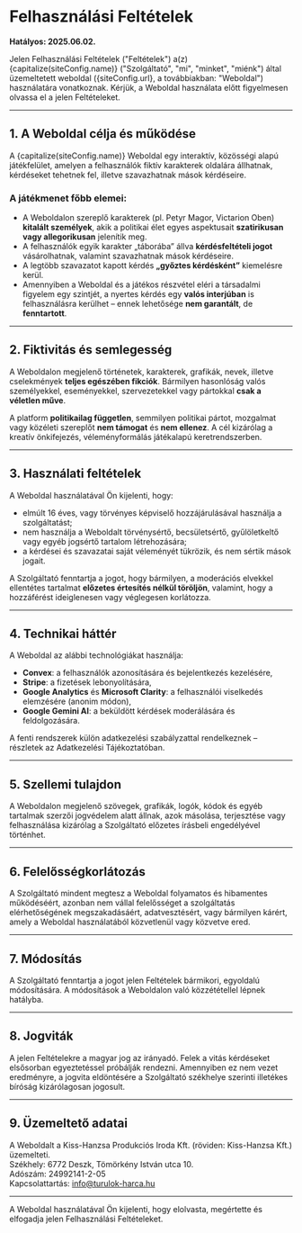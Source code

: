
# Felhasználási Feltételek

**Hatályos: 2025.06.02.**

Jelen Felhasználási Feltételek ("Feltételek") a(z) {capitalize(siteConfig.name)} ("Szolgáltató", "mi", "minket", "miénk") által üzemeltetett weboldal ({siteConfig.url}, a továbbiakban: "Weboldal") használatára vonatkoznak. Kérjük, a Weboldal használata előtt figyelmesen olvassa el a jelen Feltételeket.

---

## 1. A Weboldal célja és működése

A {capitalize(siteConfig.name)} Weboldal egy interaktív, közösségi alapú játékfelület, amelyen a felhasználók fiktív karakterek oldalára állhatnak, kérdéseket tehetnek fel, illetve szavazhatnak mások kérdéseire.

### A játékmenet főbb elemei:

- A Weboldalon szereplő karakterek (pl. Petyr Magor, Victarion Oben) **kitalált személyek**, akik a politikai élet egyes aspektusait **szatirikusan vagy allegorikusan** jelenítik meg.
- A felhasználók egyik karakter „táborába” állva **kérdésfeltételi jogot** vásárolhatnak, valamint szavazhatnak mások kérdéseire.
- A legtöbb szavazatot kapott kérdés **„győztes kérdésként”** kiemelésre kerül.
- Amennyiben a Weboldal és a játékos részvétel eléri a társadalmi figyelem egy szintjét, a nyertes kérdés egy **valós interjúban** is felhasználásra kerülhet – ennek lehetősége **nem garantált**, de **fenntartott**.

---

## 2. Fiktivitás és semlegesség

A Weboldalon megjelenő történetek, karakterek, grafikák, nevek, illetve cselekmények **teljes egészében fikciók**. Bármilyen hasonlóság valós személyekkel, eseményekkel, szervezetekkel vagy pártokkal **csak a véletlen műve**.

A platform **politikailag független**, semmilyen politikai pártot, mozgalmat vagy közéleti szereplőt **nem támogat** és **nem ellenez**. A cél kizárólag a kreatív önkifejezés, véleményformálás játékalapú keretrendszerben.

---

## 3. Használati feltételek

A Weboldal használatával Ön kijelenti, hogy:

- elmúlt 16 éves, vagy törvényes képviselő hozzájárulásával használja a szolgáltatást;
- nem használja a Weboldalt törvénysértő, becsületsértő, gyűlöletkeltő vagy egyéb jogsértő tartalom létrehozására;
- a kérdései és szavazatai saját véleményét tükrözik, és nem sértik mások jogait.

A Szolgáltató fenntartja a jogot, hogy bármilyen, a moderációs elvekkel ellentétes tartalmat **előzetes értesítés nélkül töröljön**, valamint, hogy a hozzáférést ideiglenesen vagy véglegesen korlátozza.

---

## 4. Technikai háttér

A Weboldal az alábbi technológiákat használja:

- **Convex**: a felhasználók azonosítására és bejelentkezés kezelésére,
- **Stripe**: a fizetések lebonyolítására,
- **Google Analytics** és **Microsoft Clarity**: a felhasználói viselkedés elemzésére (anonim módon),
- **Google Gemini AI**: a beküldött kérdések moderálására és feldolgozására.

A fenti rendszerek külön adatkezelési szabályzattal rendelkeznek – részletek az Adatkezelési Tájékoztatóban.

---

## 5. Szellemi tulajdon

A Weboldalon megjelenő szövegek, grafikák, logók, kódok és egyéb tartalmak szerzői jogvédelem alatt állnak, azok másolása, terjesztése vagy felhasználása kizárólag a Szolgáltató előzetes írásbeli engedélyével történhet.

---

## 6. Felelősségkorlátozás

A Szolgáltató mindent megtesz a Weboldal folyamatos és hibamentes működéséért, azonban nem vállal felelősséget a szolgáltatás elérhetőségének megszakadásáért, adatvesztésért, vagy bármilyen kárért, amely a Weboldal használatából közvetlenül vagy közvetve ered.

---

## 7. Módosítás

A Szolgáltató fenntartja a jogot jelen Feltételek bármikori, egyoldalú módosítására. A módosítások a Weboldalon való közzététellel lépnek hatályba.

---

## 8. Jogviták

A jelen Feltételekre a magyar jog az irányadó. Felek a vitás kérdéseket elsősorban egyeztetéssel próbálják rendezni. Amennyiben ez nem vezet eredményre, a jogvita eldöntésére a Szolgáltató székhelye szerinti illetékes bíróság kizárólagosan jogosult.

---

## 9. Üzemeltető adatai

A Weboldalt a Kiss-Hanzsa Produkciós Iroda Kft. (röviden: Kiss-Hanzsa Kft.) üzemelteti.  
Székhely: 6772 Deszk, Tömörkény István utca 10.  
Adószám: 24992141-2-05  
Kapcsolattartás: [info@turulok-harca.hu](mailto:info@turulok-harca.hu)

---

A Weboldal használatával Ön kijelenti, hogy elolvasta, megértette és elfogadja jelen Felhasználási Feltételeket.
